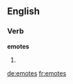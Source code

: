 
==English==

===Verb===
'''emotes'''

# {{en-third-person singular of|emote}}

[[de:emotes]]
[[fr:emotes]]